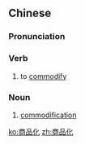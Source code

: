 ==Chinese==
{{zh-forms|type=21}}

===Pronunciation===
{{zh-pron
|m=shāngpǐnhuà
|c=soeng1 ban2 faa3
|mn=siong-phín-hòa
|cat=v,n
}}

===Verb===
{{zh-verb}}

# to [[commodify]]

===Noun===
{{zh-noun}}

# [[commodification]]

[[ko:商品化]]
[[zh:商品化]]